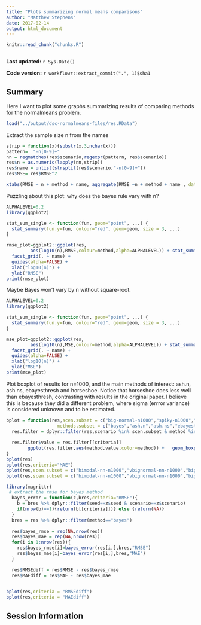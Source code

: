 ```yaml
---
title: "Plots summarizing normal means comparisons"
author: "Matthew Stephens"
date: 2017-02-14
output: html_document
---
```


```r
knitr::read_chunk("chunks.R")
```

```r
```

**Last updated:** `r Sys.Date()`

**Code version:** `r workflowr::extract_commit(".", 1)$sha1`


## Summary

Here I want to plot some graphs summarizing results of comparing methods for the normalmeans problem.

```r
load("../output/dsc-normalmeans-files/res.RData")
```


Extract the sample size n from the names
```r
strip = function(x){substr(x,3,nchar(x))}
pattern=  "-n[0-9]+"
nn = regmatches(res$scenario,regexpr(pattern, res$scenario))
res$n = as.numeric(lapply(nn,strip))
res$name = unlist(strsplit(res$scenario,"-n[0-9]+")) 
res$MSE= res$RMSE^2
```

```r
xtabs(RMSE ~ n + method + name, aggregate(RMSE ~n + method + name , data=res, FUN=mean))

```

Puzzling about this plot: why does the bayes rule vary with n?
```r
ALPHALEVEL=0.2
library(ggplot2)

stat_sum_single <- function(fun, geom="point", ...) {
  stat_summary(fun.y=fun, colour="red", geom=geom, size = 3, ...)
}

rmse_plot=ggplot2::ggplot(res,
         aes(log10(n),RMSE,colour=method,alpha=ALPHALEVEL)) + stat_summary(fun.y=mean,geom="line") + 
  facet_grid(. ~ name) + 
  guides(alpha=FALSE) +
  xlab("log10(n)") +
  ylab("RMSE") 
print(rmse_plot)
```

Maybe Bayes won't vary by n without square-root.
```r
ALPHALEVEL=0.2
library(ggplot2)

stat_sum_single <- function(fun, geom="point", ...) {
  stat_summary(fun.y=fun, colour="red", geom=geom, size = 3, ...)
}

mse_plot=ggplot2::ggplot(res,
         aes(log10(n),MSE,colour=method,alpha=ALPHALEVEL)) + stat_summary(fun.y=mean,geom="line") + 
  facet_grid(. ~ name) + 
  guides(alpha=FALSE) +
  xlab("log10(n)") +
  ylab("MSE") 
print(mse_plot)
```

Plot boxplot of results for n=1000, and the main methods of interest: ash.n, ash.ns, ebayesthresh and horseshoe. Notice that horseshoe does less well than ebayesthresh, contrasting with results
in the original paper. I believe this is because they did a different problem, where sigma (errror variance) is considered unknown and to be estimated. 
```r
bplot = function(res,scen.subset = c("big-normal-n1000","spiky-n1000","near-normal-n1000","flat-top-n1000"),
                   methods.subset = c("bayes","ash.n","ash.ns","ebayesthresh","horseshoe"), criteria="MSE"){
  res.filter = dplyr::filter(res,scenario %in% scen.subset & method %in% methods.subset)
  
  res.filter$value = res.filter[[criteria]] 
        ggplot(res.filter,aes(method,value,color=method)) +   geom_boxplot() + facet_grid(.~scenario)
}
bplot(res)
bplot(res,criteria="MAE")
bplot(res,scen.subset = c("bimodal-nn-n1000","vbignormal-nn-n1000","big-normal-nn-n1000","near-normal-nn-n1000","flat-top-nn-n1000"))
bplot(res,scen.subset = c("bimodal-nn-n1000","vbignormal-nn-n1000","big-normal-nn-n1000","near-normal-nn-n1000","flat-top-nn-n1000"),criteria="MAE")
```


```r
library(magrittr)
 # extract the rmse for bayes method
  bayes_error = function(z,bres,criteria="RMSE"){
    b = bres %>% dplyr::filter(seed==z$seed & scenario==z$scenario)
    if(nrow(b)==1){return(b[[criteria]])} else {return(NA)}
  }
  bres = res %>% dplyr::filter(method=="bayes")
  
  res$bayes_rmse = rep(NA,nrow(res))
  res$bayes_mae = rep(NA,nrow(res))
  for(i in 1:nrow(res)){
    res$bayes_rmse[i]=bayes_error(res[i,],bres,"RMSE")
    res$bayes_mae[i]=bayes_error(res[i,],bres,"MAE")
  }

  res$RMSEdiff = res$RMSE - res$bayes_rmse
  res$MAEdiff = res$MAE - res$bayes_mae
   
```


```r
bplot(res,criteria = "RMSEdiff")
bplot(res,criteria = "MAEdiff")
```

## Session Information

```r
```
